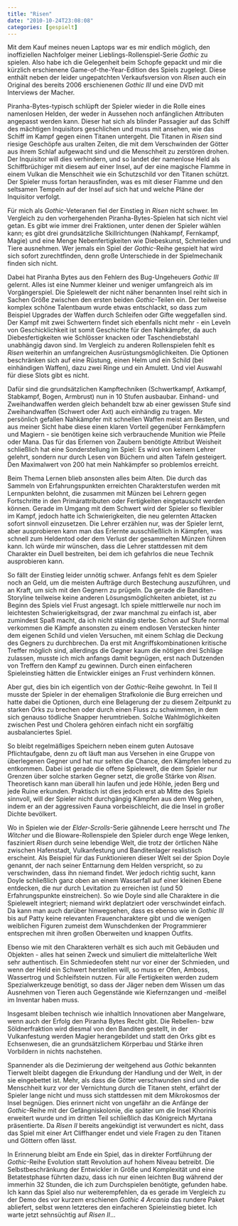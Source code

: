 ```yaml
---
title: "Risen"
date: "2010-10-24T23:08:08"
categories: [gespielt]
---
```


Mit dem Kauf meines neuen Laptops war es mir endlich möglich, den inoffiziellen Nachfolger meiner Lieblings-Rollenspiel-Serie *Gothic* zu spielen. Also habe ich die Gelegenheit beim Schopfe gepackt und mir die kürzlich erschienene Game-of-the-Year-Edition des Spiels zugelegt. Diese enthält neben der leider ungepatchten Verkaufsversion von *Risen* auch ein Original des bereits 2006 erschienenen *Gothic III* und eine DVD mit Interviews der Macher.

Piranha-Bytes-typisch schlüpft der Spieler wieder in die Rolle eines namenlosen Helden, der weder in Aussehen noch anfänglichen Attributen angepasst werden kann. Dieser hat sich als blinder Passagier auf das Schiff des mächtigen Inquisitors geschlichen und muss mit ansehen, wie das Schiff im Kampf gegen einen Titanen untergeht. Die Titanen in *Risen* sind riesige Geschöpfe aus uralten Zeiten, die mit dem Verschwinden der Götter aus ihrem Schlaf aufgewacht sind und die Menschheit zu zerstören drohen. Der Inquisitor will dies verhindern, und so landet der namenlose Held als Schiffbrüchiger mit diesem auf einer Insel, auf der eine magische Flamme in einem Vulkan die Menschheit wie ein Schutzschild vor den Titanen schützt. Der Spieler muss fortan herausfinden, was es mit dieser Flamme und den seltsamen Tempeln auf der Insel auf sich hat und welche Pläne der Inquisitor verfolgt.

Für mich als *Gothic*-Veteranen fiel der Einstieg in *Risen* nicht schwer. Im Vergleich zu den vorhergehenden Piranha-Bytes-Spielen hat sich nicht viel getan. Es gibt wie immer drei Fraktionen, unter denen der Spieler wählen kann; es gibt drei grundsätzliche Skillrichtungen (Nahkampf, Fernkampf, Magie) und eine Menge Nebenfertigkeiten wie Diebeskunst, Schmieden und Tiere ausnehmen. Wer jemals ein Spiel der *Gothic*-Reihe gespielt hat wird sich sofort zurechtfinden, denn große Unterschiede in der Spielmechanik finden sich nicht.

Dabei hat Piranha Bytes aus den Fehlern des Bug-Ungeheuers *Gothic III* gelernt. Alles ist eine Nummer kleiner und weniger umfangreich als im Vorgängerspiel. Die Spielewelt der nicht näher benannten Insel reiht sich in Sachen Größe zwischen den ersten beiden *Gothic*-Teilen ein. Der teilweise komplex schöne Talentbaum wurde etwas entschlackt, so dass zum Beispiel Upgrades der Waffen durch Schleifen oder Gifte weggefallen sind. Der Kampf mit zwei Schwertern findet sich ebenfalls nicht mehr - ein Leveln von Geschicklichkeit ist somit Geschichte für den Nahkämpfer, da auch Diebesfertigkeiten wie Schlösser knacken oder Taschendiebstahl unabhängig davon sind. Im Vergleich zu anderen Rollenspielen fehlt es *Risen* weiterhin an umfangreichen Ausrüstungsmöglichkeiten. Die Optionen beschränken sich auf eine Rüstung, einen Helm und ein Schild (bei einhändigen Waffen), dazu zwei Ringe und ein Amulett. Und viel Auswahl für diese Slots gibt es nicht.

Dafür sind die grundsätzlichen Kampftechniken (Schwertkampf, Axtkampf, Stabkampf, Bogen, Armbrust) nun in 10 Stufen ausbaubar. Einhand- und Zweihandwaffen werden gleich behandelt bzw ab einer gewissen Stufe sind Zweihandwaffen (Schwert oder Axt) auch einhändig zu tragen. Mir persönlich gefallen Nahkämpfer mit schnellen Waffen meist am Besten, und aus meiner Sicht habe diese einen klaren Vorteil gegenüber Fernkämpfern und Magiern - sie benötigen keine sich verbrauchende Munition wie Pfeile oder Mana. Das für das Erlernen von Zaubern benötigte Attribut Weisheit schließlich hat eine Sonderstellung im Spiel: Es wird von keinem Lehrer gelehrt, sondern nur durch Lesen von Büchern und alten Tafeln gesteigert. Den Maximalwert von 200 hat mein Nahkämpfer so problemlos erreicht.

Beim Thema Lernen blieb ansonsten alles beim Alten. Die durch das Sammeln von Erfahrungspunkten erreichten Charakterstufen werden mit Lernpunkten belohnt, die zusammen mit Münzen bei Lehrern gegen Fortschritte in den Primärattributen oder Fertigkeiten eingetauscht werden können. Gerade im Umgang mit dem Schwert wird der Spieler so flexibler im Kampf, jedoch hatte ich Schwierigkeiten, die neu gelernten Attacken sofort sinnvoll einzusetzen. Die Lehrer erzählen nur, was der Spieler lernt, aber ausprobieren kann man das Erlernte ausschließlich in Kämpfen, was schnell zum Heldentod oder dem Verlust der gesammelten Münzen führen kann. Ich würde mir wünschen, dass die Lehrer stattdessen mit dem Charakter ein Duell bestreiten, bei dem ich gefahrlos die neue Technik ausprobieren kann. 

So fällt der Einstieg leider unnötig schwer. Anfangs fehlt es dem Spieler noch an Geld, um die meisten Aufträge durch Bestechung auszuführen, und an Kraft, um sich mit den Gegnern zu prügeln. Da gerade die Banditen-Storyline teilweise keine anderen Lösungsmöglichkeiten anbietet, ist zu Beginn des Spiels viel Frust angesagt. Ich spiele mittlerweile nur noch im leichtesten Schwierigkeitsgrad, der zwar manchmal zu einfach ist, aber zumindest Spaß macht, da ich nicht ständig sterbe. Schon auf Stufe normal verkommen die Kämpfe ansonsten zu einem endlosen Verstecken hinter dem eigenen Schild und vielen Versuchen, mit einem Schlag die Deckung des Gegners zu durchbrechen. Da erst mit Angriffskombinationen kritische Treffer möglich sind, allerdings die Gegner kaum die nötigen drei Schläge zulassen, musste ich mich anfangs damit begnügen, erst nach Dutzenden von Treffern den Kampf zu gewinnen. Durch einen einfacheren Spieleinstieg hätten die Entwickler einiges an Frust verhindern können.

Aber gut, dies bin ich eigentlich von der *Gothic*-Reihe gewohnt. In Teil II musste der Spieler in der ehemaligen Strafkolonie die Burg erreichen und hatte dabei die Optionen, durch eine Belagerung der zu diesem Zeitpunkt zu starken Orks zu brechen oder durch einen Fluss zu schwimmen, in dem sich genauso tödliche Snapper herumtrieben. Solche Wahlmöglichkeiten zwischen Pest und Cholera gehören einfach nicht ein sorgfältig ausbalanciertes Spiel.

So bleibt regelmäßiges Speichern neben einem guten Autosave Pflichtaufgabe, denn zu oft läuft man aus Versehen in eine Gruppe von überlegenen Gegner und hat nur selten die Chance, den Kämpfen lebend zu entkommen. Dabei ist gerade die offene Spielewelt, die dem Spieler nur Grenzen über solche starken Gegner setzt, die große Stärke von *Risen*. Theoretisch kann man überall hin laufen und jede Höhle, jeden Berg und jede Ruine erkunden. Praktisch ist dies jedoch erst ab Mitte des Spiels sinnvoll, will der Spieler nicht durchgängig Kämpfen aus dem Weg gehen, indem er an der aggressiven Fauna vorbeischleicht, die die Insel in großer Dichte bevölkert.

Wo in Spielen wie der *Elder-Scrolls*-Serie gähnende Leere herrscht und *The Witcher* und die Bioware-Rollenspiele den Spieler durch enge Wege lenken, fasziniert *Risen* durch seine lebendige Welt, die trotz der örtlichen Nähe zwischen Hafenstadt, Vulkanfestung und Banditenlager realistisch erscheint. Als Beispiel für das Funktionieren dieser Welt sei der Spion Doyle genannt, der nach seiner Enttarnung dem Helden verspricht, so zu verschwinden, dass ihn niemand findet. Wer jedoch richtig sucht, kann Doyle schließlich ganz oben an einem Wasserfall auf einer kleinen Ebene entdecken, die nur durch Levitation zu erreichen ist (und 50 Erfahrungspunkte einstreichen). So wie Doyle sind alle Charaktere in die Spielewelt integriert; niemand wirkt deplatziert oder verschwindet einfach. Da kann man auch darüber hinwegsehen, dass es ebenso wie in *Gothic III* bis auf Patty keine relevanten Frauencharaktere gibt und die wenigen weiblichen Figuren zumeist dem Wunschdenken der Programmierer entsprechen mit ihren großen Oberweiten und knappen Outfits.

Ebenso wie mit den Charakteren verhält es sich auch mit Gebäuden und Objekten - alles hat seinen Zweck und simuliert die mittelalterliche Welt sehr authentisch. Ein Schmiedeofen steht nur vor einer der Schmieden, und wenn der Held ein Schwert herstellen will, so muss er Ofen, Amboss, Wassertrog und Schleifstein nutzen. Für alle Fertigkeiten werden zudem Spezialwerkzeuge benötigt, so dass der Jäger neben dem Wissen um das Ausnehmen von Tieren auch Gegenstände wie Kiefernzangen und -meißel im Inventar haben muss.

Insgesamt bleiben technisch wie inhaltlich Innovationen aber Mangelware, wenn auch der Erfolg den Piranha Bytes Recht gibt. Die Rebellen- bzw Söldnerfraktion wird diesmal von den Banditen gestellt, in der Vulkanfestung werden Magier herangebildet und statt den Orks gibt es Echsenwesen, die an grundsätzlichem Körperbau und Stärke ihren Vorbildern in nichts nachstehen.

Spannender als die Dezimierung der weitgehend aus *Gothic* bekannten Tierwelt bleibt dagegen die Erkundung der Handlung und der Welt, in der sie eingebettet ist. Mehr, als dass die Götter verschwunden sind und die Menschheit kurz vor der Vernichtung durch die Titanen steht, erfährt der Spieler lange nicht und muss sich stattdessen mit dem Mikrokosmos der Insel begnügen. Dies erinnert nicht von ungefähr an die Anfänge der *Gothic*-Reihe mit der Gefängniskolonie, die später um die Insel Khorinis erweitert wurde und im dritten Teil schließlich das Königreich Myrtana präsentierte. Da *Risen II* bereits angekündigt ist verwundert es nicht, dass das Spiel mit einer Art Cliffhanger endet und viele Fragen zu den Titanen und Göttern offen lässt.

In Erinnerung bleibt am Ende ein Spiel, das in direkter Fortführung der *Gothic*-Reihe Evolution statt Revolution auf hohem Niveau betreibt. Die Selbstbeschränkung der Entwickler in Größe und Komplexität und eine Betatestphase führten dazu, dass ich nur einen leichten Bug während der immerhin 32 Stunden, die ich zum Durchspielen benötigte, gefunden habe. Ich kann das Spiel also nur weiterempfehlen, da es gerade im Vergleich zu der Demo des vor kurzem erschienen *Gothic 4 Arcania* das rundere Paket abliefert, selbst wenn letzteres den einfacheren Spieleinstieg bietet. Ich warte jetzt sehnsüchtig auf *Risen II*...
